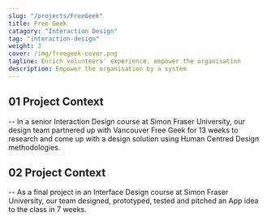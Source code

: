 ```yaml
---
slug: "/projects/FreeGeek"
title: Free Geek
catagory: "Interaction Design"
tag: "interaction-design"
weight: 3
cover: /img/freegeek-cover.png
tagline: Enrich volunteers' experience, empower the organisation
description: Empower the organisation by a system
---
```


## 01 Project Context

-- In a senior Interaction Design course at Simon Fraser University, our design team partnered up with Vancouver Free Geek for 13 weeks to research and come up with a design solution using Human Centred Design methodologies.

## 02 Project Context

-- As a final project in an Interface Design course at Simon Fraser University, our team designed, prototyped, tested and pitched an App idea to the class in 7 weeks.
